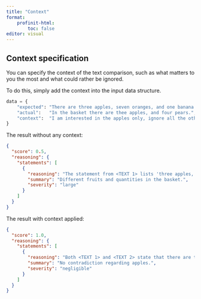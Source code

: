 ```yaml
---
title: "Context"
format:
    profinit-html:
        toc: false
editor: visual
---
```


## Context specification

You can specify the context of the text comparison, such as what matters to you 
the most and what could rather be ignored.

To do this, simply add the context into the input data structure.

```python
data = {
    "expected": "There are three apples, seven oranges, and one banana in the basket.",
    "actual":   "In the basket there are thee apples, and four pears.",
    "context":  "I am interested in the apples only, ignore all the other fruits."
}
```

The result without any context:

```json 
{
  "score": 0.5,
  "reasoning": {
    "statements": [
      {
        "reasoning": "The statement from <TEXT 1> lists 'three apples, seven oranges, and one banana' as the contents of the basket. In contrast, <TEXT 2> mentions 'three apples, and four pears' in the basket. There is a direct contradiction regarding the types of fruits and their quantities. <TEXT 1> does not mention pears at all, while <TEXT 2> does not mention the seven oranges and one banana from <TEXT 1>. This is a large contradiction because it involves a significant difference in the facts presented about the basket's contents, which changes the overall context or story of what is in the basket.", 
        "summary": "Different fruits and quantities in the basket.", 
        "severity": "large"
      }
    ]
  }
}
```

The result with context applied:

```json 
{
  "score": 1.0,
  "reasoning": {
    "statements": [
      {
        "reasoning": "Both <TEXT 1> and <TEXT 2> state that there are three apples in the basket. Since the context specifies that only information about apples should be considered, the mention of other fruits in both texts is irrelevant. Therefore, there is no contradiction between the texts concerning the number of apples.", 
        "summary": "No contradiction regarding apples.", 
        "severity": "negligible"
      }
    ]
  }
}
```

